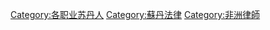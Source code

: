 {{Portal|人物|法律}}

[[Category:各职业苏丹人|Category:各职业苏丹人]]
[[Category:蘇丹法律|Category:蘇丹法律]]
[[Category:非洲律師|Category:非洲律師]]